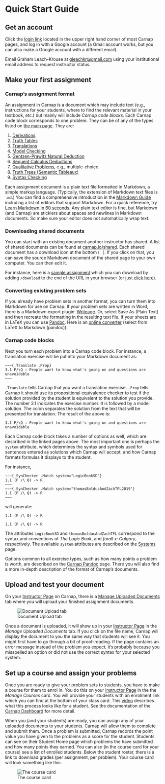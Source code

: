 # Quick Start Guide

## Get an account

Click the [login link](https://carnap.io/auth/login) located in the upper right hand
corner of most Carnap pages, and log in with a Google account (a Gmail
account works, but you can also make a Google account with a different
email).

Email Graham Leach-Krouse at
[gleachkr@gmail.com](mailto:gleachkr@gmail.com) using your institutional
email address to request instructor status.

## Make your first assignment

### Carnap's assignment format

An assignment in Carnap is a document which may include text (e.g.,
instructions for your students, where to find the relevant material in
your textbook, etc.) but mainly will include *Carnap code blocks*.
Each Carnap code block corresponds to one problem.  They can be of any
of the types listed on [the main page](index.html). They are:

1. [Derivations](derivations.html)
2. [Truth Tables](truth-tables.html)
3. [Translations](translation.html)
4. [Model Checking](modelchecker.html)
5. [Gentzen-Prawitz Natural Deduction](gentzen-ND.html)
6. [Sequent Calculus Deductions](sequent-calculus.html)
7. [Qualitative Problems](qualitative.html), e.g., multiple-choice
8. [Truth Trees (Semantic Tableaux)](truth-tree.html)
9. [Syntax Checking](syntax-check.html)

Each assignment document is a plain text file formatted in Markdown, a
simple markup language.  (Typically, the extension of Markdown text
files is `.md`.) You can find a comprehensive introduction in the
[Markdown Guide](https://www.markdownguide.org/) including a list of editors
that support Markdown. For a quick reference, try [Learn Markdown in 60
seconds](https://commonmark.org/help/). Any plain text editor is fine, but
Markdown (and Carnap) are sticklers about spaces and newlines in Markdown
documents.  So make sure your editor does not automatically wrap text.  

### Downloading shared documents

You can start with an existing document another instructor has shared.
A list of shared documents can be found at
[carnap.io/shared](https://carnap.io/shared). Each shared document has a download icon
at the bottom (<span style="font-family:FontAwesome">&#xf0ed;</span>). If you
click on that, you can save the source Markdown document of the shared
page to your own computer. You can then edit it.

For instance, here is a [sample
assignment](https://carnap.io/shared/rudolf.carnap.1@gmail.com/Problem%20Set%201.md)
which you can download by adding `/download` to the end of the URL in
your browser (or just [click
here](https://carnap.io/shared/rudolf.carnap.1@gmail.com/Problem%20Set%201.md/download)).

### Converting existing problem sets

If you already have problem sets in another format, you can turn them
into Markdown for use on Carnap. If your problem sets are written in
Word, there is a Markdown export plugin:
[Writeage](https://www.writage.com/). Or, select Save As (Plain Text)
and then recreate the formatting in the resulting text file. If your
sheets are in LaTeX you can use [Pandoc](https://pandoc.org/). Here is
an [online converter](https://pandoc.org/try/) (select from LaTeX to
Markdown (pandoc)).

### Carnap code blocks

Next you turn each problem into a Carnap code block. For instance, a
translation exercise will be put into your Markdown document as:

    ~~~{.Translate .Prop}
    3.1 P/\Q : People want to know what's going on and questions are unavoidable
    ~~~

`.Translate` tells Carnap that you want a translation exercise.
`.Prop` tells Carnap it should use its propositional equivalence
checker to test if the solution provided by the student is equivalent
to the solution you provide. The number 3.1 indicates the exercise
number. It is followed by a model solution. The colon separates the
solution from the text that will be presented for translation. The
result of the above is:

~~~{.Translate .Prop}
3.1 P/\Q : People want to know what's going on and questions are unavoidable
~~~

Each Carnap code block takes a number of options as well, which are
described in the linked pages above. The most important one is perhaps
the `system` attribute, which determines the syntax and symbols used
for sentences entered as solutions which Carnap will accept, and how
Carnap formats formulas it displays to the student.

For instance,

    ~~~{.SynChecker .Match system="LogicBookSD"} 
    1.1 (P /\ Q) -> R 
    ~~~
    ~~~{.SynChecker .Match system="thomasBolducAndZachTFL2019"} 
    1.1 (P /\ Q) -> R 
    ~~~

will generate:

~~~{.SynChecker .Match system="LogicBookSD"} 
1.1 (P /\ Q) -> R 
~~~
~~~{.SynChecker .Match system="thomasBolducAndZachTFL"} 
1.1 (P /\ Q) -> R 
~~~

The attributes `LogicBookSD` and `thomasBolducAndZachTFL`
correspond to the syntax and conventions of *The Logic Book*, and
*forall x: Calgary*, respectively. The available `system` attributes
are described on the [Systems](systems.html) page.

Options common to all exercise types, such as how many points a
problem is worth, are described on the [Carnap Pandoc](pandoc.html)
page. There you will also find a more in-depth description of the
format of Carnap's documents.

## Upload and test your document 

On your [Instructor Page](https://carnap.io/instructor/) on Carnap,
there is a [Manage Uploaded
Documents](dashboard.md#manage-uploaded-documents) tab where you will
upload your finished assignment documents. 

![Document Upload tab](images/upload-doc.png)

Once a document is uploaded, it will show up in your [Instructor
Page](https://carnap.io/instructor/) in the *Manage Uploaded
Documents* tab. If you click on the file name, Carnap will display
the document to you the same way that students will see it. You might
first have to go through a bit of proof-reading. If the page contains
an error message instead of the problem you expect, it's probably
because you misspelled an option or did not use the correct syntax for
your selected system.

## Set up a course and assign your problems

Once you are ready to give your problem sets to students, you have to
make a course for them to enrol in. You do this on your [Instructor
Page](https://carnap.io/instructor/) in the the *Manage Courses* card.
You will provide your students with an enrolment link which you can
find at the bottom of your class card. This
[video](https://youtu.be/lmkWcxqxEZk) describes what this process
looks like for a student.  See the documentation of the [Carnap
Dashboard](dashboard.html) for more detail.

When you (and your students) are ready, you can assign any of your
uploaded documents to your students. Carnap will allow them to
complete and submit them. Once a problem is submitted, Carnap 
records the point value you have given to the problems as a score for
the student.  Students can see on their Student Home page which problems
the have submitted and how many points they earned. You can also (in
the course card for your course) see a list of enrolled students.
Below the student roster, there is a link to download grades (per
assignment, per problem).  Your course card will look something like
this:

![The course card](images/course-tab.png)
